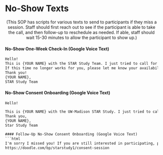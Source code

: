 # No-Show Texts {#sec-no-show-messages}


<center>(This SOP has scripts for various texts to send to participants if they miss a session. Staff should first reach out to see if the participant is able to take the call, and then follow-up to reschedule as needed. If able, staff should wait 15-30 minutes to allow the participant to show up.)</center>

#### No-Show One-Week Check-In (Google Voice Text)
```html
Hello!  
This is {YOUR NAME} with the STAR Study Team. I just tried to call for your one-week check in but was not able to reach you. Is now still a good time? The call should take about 5-10 minutes, and you will receive $10 for its completion. 
If this time no longer works for you, please let me know your availability over the next couple of days and I can easily get you rescheduled.
Thank you!
{YOUR NAME},  
STAR Study Team
```
#### No-Show Consent Onboarding (Google Voice Text)
```html
Hello!  

This is {YOUR NAME} with the UW-Madison STAR Study. I just tried to call for your scheduled consent and onboarding session, but I'm afraid I was unable to reach you. Is now still a good time? The call should take about 30 minutes, and you will receive $20 if you choose to participate.
Thank you,
{YOUR NAME},
Star Study Team

#### Follow-Up No-Show Consent Onboarding (Google Voice Text)
```html
I'm sorry I missed you! If you are still interested in participating, please select a new date and time to complete this session at
https://doodle.com/bp/starstudy1/consent-session  
```
